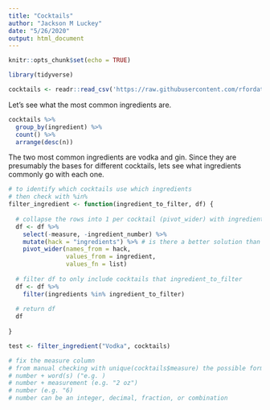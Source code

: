 ```yaml
---
title: "Cocktails"
author: "Jackson M Luckey"
date: "5/26/2020"
output: html_document
---
```


```r
knitr::opts_chunk$set(echo = TRUE)
```

```r
library(tidyverse)
```

```r
cocktails <- readr::read_csv('https://raw.githubusercontent.com/rfordatascience/tidytuesday/master/data/2020/2020-05-26/cocktails.csv')
```

Let's see what the most common ingredients are.

```r
cocktails %>%
  group_by(ingredient) %>%
  count() %>%
  arrange(desc(n))
```

The two most common ingredients are vodka and gin. Since they are presumably the bases for different cocktails, lets see what ingredients commonly go with each one.

```r
# to identify which cocktails use which ingredients
# then check with %in%
filter_ingredient <- function(ingredient_to_filter, df) {
  
  # collapse the rows into 1 per cocktail (pivot_wider) with ingredients as a list-col
  df <- df %>%
    select(-measure, -ingredient_number) %>%
    mutate(hack = "ingredients") %>% # is there a better solution than this?
    pivot_wider(names_from = hack,
                values_from = ingredient,
                values_fn = list)
  
  # filter df to only include cocktails that ingredient_to_filter
  df <- df %>%
    filter(ingredients %in% ingredient_to_filter)
  
  # return df
  df
  
}

test <- filter_ingredient("Vodka", cocktails)  
```

```r
# fix the measure column
# from manual checking with unique(cocktails$measure) the possible formats are:
# number + word(s) ("e.g. )
# number + measurement (e.g. "2 oz")
# number (e.g. "6)
# number can be an integer, decimal, fraction, or combination
```